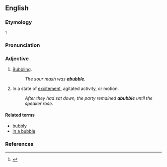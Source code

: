 ==English==

===Etymology===
{{prefix|a|bubble|t1=in such a state or condition}}<ref name=SOED>{{reference-book | last =| first = | authorlink =  | coauthors =  | editor =Brown, Lesley  | others =  | title = The Shorter Oxford English Dictionary | origdate =  | origyear = 1933| origmonth =  | url =  | format =  | accessdate =  | accessyear =  | accessmonth =  | edition = 5th | date =  | year =2003| month =  | publisher =Oxford University Press  | location =Oxford, UK | language =  | id =  | doi = | isbn =978-0-19-860575-7 | lccn = | ol = | pages =10| chapter =  | chapterurl =  | quote =}}</ref>

===Pronunciation===
{{a|RP}} {{IPA|/əˈbʌb.l̩/}}
{{a|US}} {{IPA|/əˈbʌb.l̩/}}

===Adjective===
{{head|en|adjective}}

# [[bubbling|Bubbling]].
#: ''The sour mash was '''abubble'''.''
# In a state of [[excitement]], agitated activity, or motion.
#: ''After they had sat down, the party remained '''abubble''' until the speaker rose.''

====Related terms====
* [[bubbly]]
* [[in a bubble]]

===References===
<references/>